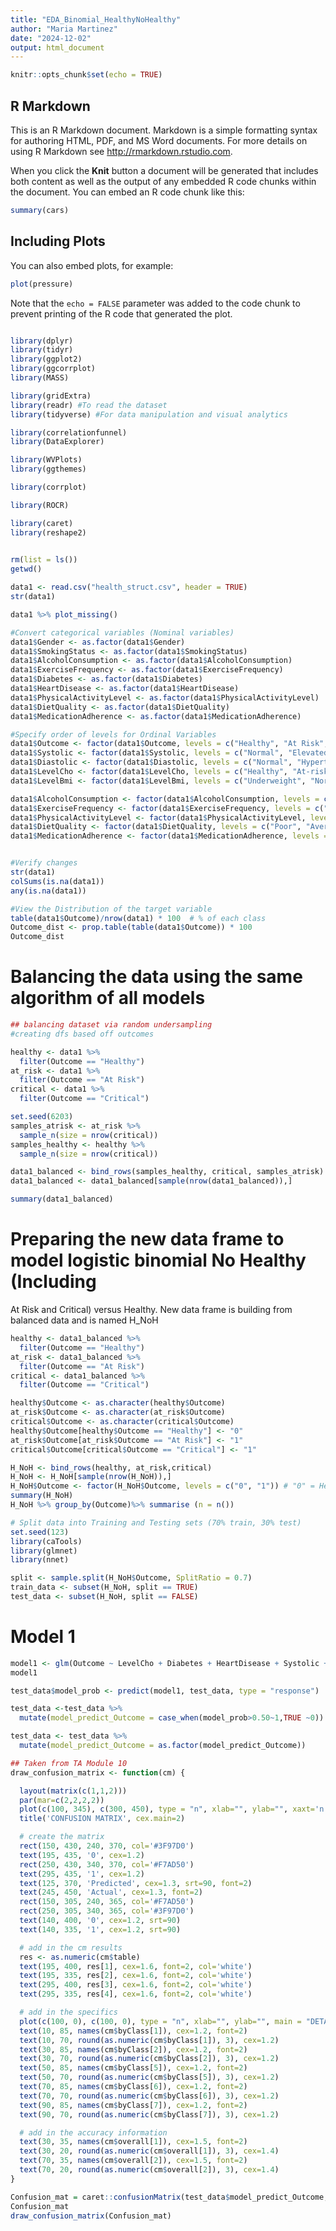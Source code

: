 ---
title: "EDA_Binomial_HealthyNoHealthy"
author: "Maria Martinez"
date: "2024-12-02"
output: html_document
---

```{r setup, include=FALSE}
knitr::opts_chunk$set(echo = TRUE)
```

## R Markdown

This is an R Markdown document. Markdown is a simple formatting syntax for authoring HTML, PDF, and MS Word documents. For more details on using R Markdown see <http://rmarkdown.rstudio.com>.

When you click the **Knit** button a document will be generated that includes both content as well as the output of any embedded R code chunks within the document. You can embed an R code chunk like this:

```{r cars}
summary(cars)
```

## Including Plots

You can also embed plots, for example:

```{r pressure, echo=FALSE}
plot(pressure)
```

Note that the `echo = FALSE` parameter was added to the code chunk to prevent printing of the R code that generated the plot.
```{r}
```


```{r}
library(dplyr)
library(tidyr)
library(ggplot2)
library(ggcorrplot)
library(MASS)

library(gridExtra)
library(readr) #To read the dataset
library(tidyverse) #For data manipulation and visual analytics

library(correlationfunnel)
library(DataExplorer)

library(WVPlots)
library(ggthemes)

library(corrplot)

library(ROCR)

library(caret)
library(reshape2)
  
```


```{r}
rm(list = ls())
getwd()
```


```{r}
data1 <- read.csv("health_struct.csv", header = TRUE)
str(data1)
```

```{r}
data1 %>% plot_missing()
```


```{r}
#Convert categorical variables (Nominal variables)
data1$Gender <- as.factor(data1$Gender)
data1$SmokingStatus <- as.factor(data1$SmokingStatus)
data1$AlcoholConsumption <- as.factor(data1$AlcoholConsumption)
data1$ExerciseFrequency <- as.factor(data1$ExerciseFrequency)
data1$Diabetes <- as.factor(data1$Diabetes)
data1$HeartDisease <- as.factor(data1$HeartDisease)
data1$PhysicalActivityLevel <- as.factor(data1$PhysicalActivityLevel)
data1$DietQuality <- as.factor(data1$DietQuality)
data1$MedicationAdherence <- as.factor(data1$MedicationAdherence)

```


```{r}
#Specify order of levels for Ordinal Variables
data1$Outcome <- factor(data1$Outcome, levels = c("Healthy", "At Risk", "Critical"))
data1$Systolic <- factor(data1$Systolic, levels = c("Normal", "Elevated", "Hypertension_sg1", "Hypertension_sg2"))
data1$Diastolic <- factor(data1$Diastolic, levels = c("Normal", "Hypertension_sg1", "Hypertension_sg2"))
data1$LevelCho <- factor(data1$LevelCho, levels = c("Healthy", "At-risk", "High"))
data1$LevelBmi <- factor(data1$LevelBmi, levels = c("Underweight", "Normal weight", "Overweight", "Obese"))

data1$AlcoholConsumption <- factor(data1$AlcoholConsumption, levels = c("Never", "Occasionally", "Regularly"))
data1$ExerciseFrequency <- factor(data1$ExerciseFrequency, levels = c("Never", "Rarely", "Sometimes", "Often"))
data1$PhysicalActivityLevel <- factor(data1$PhysicalActivityLevel, levels = c("Low", "Medium", "High"))
data1$DietQuality <- factor(data1$DietQuality, levels = c("Poor", "Average", "Good"))
data1$MedicationAdherence <- factor(data1$MedicationAdherence, levels = c("Low", "Medium", "High"))


#Verify changes
str(data1)
colSums(is.na(data1))
any(is.na(data1))


```


```{r}
#View the Distribution of the target variable
table(data1$Outcome)/nrow(data1) * 100  # % of each class
Outcome_dist <- prop.table(table(data1$Outcome)) * 100
Outcome_dist
```
# Balancing the data using the same algorithm of all models

```{r}
## balancing dataset via random undersampling
#creating dfs based off outcomes 

healthy <- data1 %>%
  filter(Outcome == "Healthy")
at_risk <- data1 %>%
  filter(Outcome == "At Risk")
critical <- data1 %>%
  filter(Outcome == "Critical")
```


```{r}
set.seed(6203)
samples_atrisk <- at_risk %>%
  sample_n(size = nrow(critical))
samples_healthy <- healthy %>%
  sample_n(size = nrow(critical))

```


```{r}
data1_balanced <- bind_rows(samples_healthy, critical, samples_atrisk)
data1_balanced <- data1_balanced[sample(nrow(data1_balanced)),]

summary(data1_balanced)
```

# Preparing the new data frame to model logistic binomial No Healthy (Including
At Risk and Critical) versus Healthy. New data frame is building from balanced data and is named H_NoH

```{r}
healthy <- data1_balanced %>%
  filter(Outcome == "Healthy")
at_risk <- data1_balanced %>%
  filter(Outcome == "At Risk")
critical <- data1_balanced %>%
  filter(Outcome == "Critical")

healthy$Outcome <- as.character(healthy$Outcome)
at_risk$Outcome <- as.character(at_risk$Outcome)
critical$Outcome <- as.character(critical$Outcome)
healthy$Outcome[healthy$Outcome == "Healthy"] <- "0"
at_risk$Outcome[at_risk$Outcome == "At Risk"] <- "1"
critical$Outcome[critical$Outcome == "Critical"] <- "1"
```


```{r}
H_NoH <- bind_rows(healthy, at_risk,critical)
H_NoH <- H_NoH[sample(nrow(H_NoH)),]
H_NoH$Outcome <- factor(H_NoH$Outcome, levels = c("0", "1")) # "0" = Healthy
summary(H_NoH)
H_NoH %>% group_by(Outcome)%>% summarise (n = n())
```


```{r}
# Split data into Training and Testing sets (70% train, 30% test)
set.seed(123)
library(caTools)
library(glmnet)
library(nnet)

split <- sample.split(H_NoH$Outcome, SplitRatio = 0.7)
train_data <- subset(H_NoH, split == TRUE)
test_data <- subset(H_NoH, split == FALSE)

```
# Model 1 

```{r}
model1 <- glm(Outcome ~ LevelCho + Diabetes + HeartDisease + Systolic + LevelBmi + PhysicalActivityLevel + AlcoholConsumption + GeneticRisk +AnnualCheckups + Age , family = "binomial", data = train_data)
model1

```


```{r}
test_data$model_prob <- predict(model1, test_data, type = "response")

test_data <-test_data %>%
  mutate(model_predict_Outcome = case_when(model_prob>0.50~1,TRUE ~0))
```


```{r}
test_data <- test_data %>% 
  mutate(model_predict_Outcome = as.factor(model_predict_Outcome))
```


```{r}
## Taken from TA Module 10
draw_confusion_matrix <- function(cm) {

  layout(matrix(c(1,1,2)))
  par(mar=c(2,2,2,2))
  plot(c(100, 345), c(300, 450), type = "n", xlab="", ylab="", xaxt='n', yaxt='n')
  title('CONFUSION MATRIX', cex.main=2)

  # create the matrix 
  rect(150, 430, 240, 370, col='#3F97D0')
  text(195, 435, '0', cex=1.2)
  rect(250, 430, 340, 370, col='#F7AD50')
  text(295, 435, '1', cex=1.2)
  text(125, 370, 'Predicted', cex=1.3, srt=90, font=2)
  text(245, 450, 'Actual', cex=1.3, font=2)
  rect(150, 305, 240, 365, col='#F7AD50')
  rect(250, 305, 340, 365, col='#3F97D0')
  text(140, 400, '0', cex=1.2, srt=90)
  text(140, 335, '1', cex=1.2, srt=90)

  # add in the cm results 
  res <- as.numeric(cm$table)
  text(195, 400, res[1], cex=1.6, font=2, col='white')
  text(195, 335, res[2], cex=1.6, font=2, col='white')
  text(295, 400, res[3], cex=1.6, font=2, col='white')
  text(295, 335, res[4], cex=1.6, font=2, col='white')

  # add in the specifics 
  plot(c(100, 0), c(100, 0), type = "n", xlab="", ylab="", main = "DETAILS", xaxt='n', yaxt='n')
  text(10, 85, names(cm$byClass[1]), cex=1.2, font=2)
  text(10, 70, round(as.numeric(cm$byClass[1]), 3), cex=1.2)
  text(30, 85, names(cm$byClass[2]), cex=1.2, font=2)
  text(30, 70, round(as.numeric(cm$byClass[2]), 3), cex=1.2)
  text(50, 85, names(cm$byClass[5]), cex=1.2, font=2)
  text(50, 70, round(as.numeric(cm$byClass[5]), 3), cex=1.2)
  text(70, 85, names(cm$byClass[6]), cex=1.2, font=2)
  text(70, 70, round(as.numeric(cm$byClass[6]), 3), cex=1.2)
  text(90, 85, names(cm$byClass[7]), cex=1.2, font=2)
  text(90, 70, round(as.numeric(cm$byClass[7]), 3), cex=1.2)

  # add in the accuracy information 
  text(30, 35, names(cm$overall[1]), cex=1.5, font=2)
  text(30, 20, round(as.numeric(cm$overall[1]), 3), cex=1.4)
  text(70, 35, names(cm$overall[2]), cex=1.5, font=2)
  text(70, 20, round(as.numeric(cm$overall[2]), 3), cex=1.4)
}  


```


```{r}
Confusion_mat = caret::confusionMatrix(test_data$model_predict_Outcome, test_data$Outcome,positive='1')
Confusion_mat
draw_confusion_matrix(Confusion_mat)

```



















